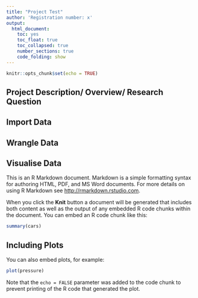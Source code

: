 ```yaml
---
title: "Project Test"
author: 'Registration number: x'
output: 
  html_document:
    toc: yes
    toc_float: true
    toc_collapsed: true
    number_sections: true
    code_folding: show
---
```


```r
knitr::opts_chunk$set(echo = TRUE)
```

## Project Description/ Overview/ Research Question

## Import Data

## Wrangle Data

## Visualise Data

This is an R Markdown document. Markdown is a simple formatting syntax for authoring HTML, PDF, and MS Word documents. For more details on using R Markdown see <http://rmarkdown.rstudio.com>.

When you click the **Knit** button a document will be generated that includes both content as well as the output of any embedded R code chunks within the document. You can embed an R code chunk like this:

```r
summary(cars)
```

## Including Plots

You can also embed plots, for example:

```r
plot(pressure)
```

Note that the `echo = FALSE` parameter was added to the code chunk to prevent printing of the R code that generated the plot.
